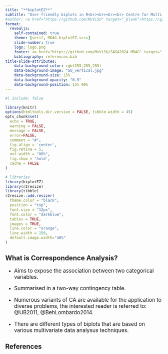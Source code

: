 ```yaml
---
title: "**biplotEZ**"
subtitle: "User-friendly biplots in R<br><br><br><br> Centre for Multi-Dimensional Data Visualisation (MuViSU) <br>muvisu@sun.ac.za<br><br><br><br>**SASA 2024**"
#author: <a href="https://github.com/MuViSU" target="_blank">https://github.com/MuViSU</a>
format: 
  revealjs:
    self-contained: true
    theme: [serif, MDAG_biplotEZ.scss]
    slide-number: true
    logo: logo.png
    footer: <a href="https://github.com/MuViSU/SASA2024_MDAG" target="_blank">https://github.com/MuViSU/SASA2024_MDAG</a>
    bibliography: references.bib
title-slide-attributes: 
    data-background-color: rgb(255,255,255)
    data-background-image: "SU_vertical.jpg"
    data-background-size: 15%
    data-background-opacity: "0.9"
    data-background-position: 15% 90%
---
```


```r
#| include: false

library(knitr)
options(htmltools.dir.version = FALSE, tibble.width = 45)
opts_chunk$set(
  echo = TRUE, 
  warning = FALSE, 
  message = FALSE, 
  error=FALSE, 
  comment = "#",
  fig.align = 'center', 
  fig.retina = 5,
  out.width = "80%",
  fig.show = 'hold',
  cache = FALSE
)

# libraries
library(biplotEZ)
library(r2resize)
library(tibble)
r2resize::add.resizer(
  theme.color = "black",
  position = "top",
  font.size = "12px",
  font.color = "darkblue",
  tables = TRUE,
  images = TRUE,
  line.color = "orange",
  line.width = 150,
  default.image.width="40%"
)
```

## What is Correspondence Analysis?

::: {style="font-size: 120%;"}

::: incremental
-   Aims to expose the association between two categorical variables.

-   Summarised in a two-way contingency table.

-   Numerous variants of CA are available for the application to diverse problems, the interested reader is referred to:
@UB2011, @BehLombardo2014.

-   There are different types of biplots that are based on various
    multivariate data analysus techniques.
:::
:::

## References

